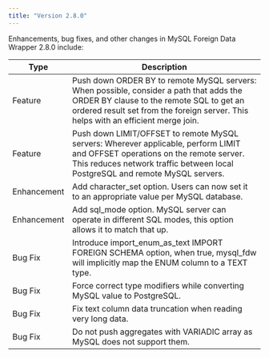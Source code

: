 ```yaml
---
title: "Version 2.8.0"
---
```



Enhancements, bug fixes, and other changes in MySQL Foreign Data Wrapper 2.8.0 include:

| Type        | Description                                                                                                                                                                                                                 |
| ----------- |---------------------------------------------------------------------------------------------------------------------------------------------------------------------------------------------------------------------------- |
| Feature     | Push down ORDER BY to remote MySQL servers: When possible, consider a path that adds the ORDER BY clause to the remote SQL to get an ordered result set from the foreign server.  This helps with  an efficient merge join. |
| Feature     | Push down LIMIT/OFFSET to remote MySQL servers: Wherever applicable, perform LIMIT and OFFSET operations on the remote server.  This reduces network traffic between local PostgreSQL and remote MySQL servers.             |
| Enhancement | Add character_set option. Users can now set it to an appropriate value per MySQL database.                                                                                                                                  |
| Enhancement | Add sql_mode option. MySQL server can operate in different SQL modes, this option allows it to match that up.                                                                                                               |
| Bug Fix     | Introduce import_enum_as_text IMPORT FOREIGN SCHEMA option, when true, mysql_fdw will implicitly map the ENUM column to a TEXT type.                                                                                        |
| Bug Fix     | Force correct type modifiers while converting MySQL value to PostgreSQL.                                                                                                                                                    |
| Bug Fix     | Fix text column data truncation when reading very long data.                                                                                                                                                                |
| Bug Fix     | Do not push aggregates with VARIADIC array as MySQL does not support them.                                                                                                                                                  |


